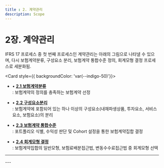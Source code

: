 ```yaml
---
title : 2. 계약관리
description: Scope
---
```


# 2장. 계약관리

IFRS 17 프로세스 중 첫 번째 프로세스인 계약관리는 아래의 그림으로 나타낼 수 있으며, 다시 보험계약분류, 구성요소 분리, 보험계약 통합수준 정의, 회계모형 결정 프로세스로 세분화됨.


<Card  style={{ backgroundColor: 'var(--indigo-50)'}}>
* • [**2.1 보험계약분류**](/ifrs/210)\
  : 보험계약의 정의를 충족하는 보험계약 선정

* • [**2.2 구성요소분리**](/ifrs/220)\
  : 보험계약에 포함되어 있는 하나 이상의 구성요소(내재파생상품, 투자요소, 서비스요소, 보험요소)의 분리

* • [**2.3 보험계약 통합수준**](/ifrs/230)\
  : 포트폴리오 식별, 수익성 판단 및 Cohort 설정을 통한 보험계약집합 결정

* • [**2.4 회계모형 결정**](/ifrs/240)\
  : 보험계약집합의 일반모형, 보험료배분접근법, 변동수수료접근법 중 회계모형 선택

</Card>

---
<GCenterImg src="/ifrs/pic2-1.png" width={700} caption="[사전 프로세스]" />
---
